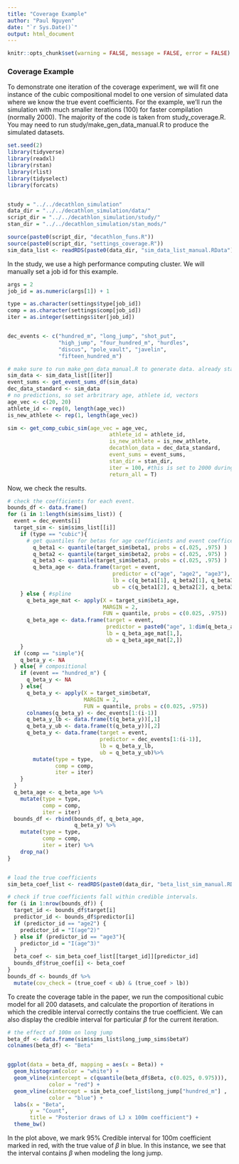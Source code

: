 ```yaml
---
title: "Coverage Example"
author: "Paul Nguyen"
date: "`r Sys.Date()`"
output: html_document
---
```


```r
knitr::opts_chunk$set(warning = FALSE, message = FALSE, error = FALSE) 
```

### Coverage Example

To demonstrate one iteration of the coverage experiment, we will fit one instance of the cubic compositional model to one version of simulated data where we know the true event coefficients. For the example, we'll run the simulation with much smaller iterations (100) for faster compilation (normally 2000). The majority of the code is taken from study_coverage.R. You may need to run study/make_gen_data_manual.R to produce the simulated datasets.

```r
set.seed(2)
library(tidyverse)
library(readxl)
library(rstan)
library(rlist)
library(tidyselect)
library(forcats)


study = "../../decathlon_simulation"
data_dir = "../../decathlon_simulation/data/"
script_dir = "../../decathlon_simulation/study/"
stan_dir = "../../decathlon_simulation/stan_mods/"

source(paste0(script_dir, "decathlon_funs.R"))
source(paste0(script_dir, "settings_coverage.R"))
sim_data_list <- readRDS(paste0(data_dir, "sim_data_list_manual.RData"))
```

In the study, we use a high performance computing cluster. We will manually set a job id for this example.

```r
args = 2
job_id = as.numeric(args[1]) + 1

type = as.character(settings$type[job_id])
comp = as.character(settings$comp[job_id])
iter = as.integer(settings$iter[job_id])


dec_events <- c("hundred_m", "long_jump", "shot_put",
                "high_jump", "four_hundred_m", "hurdles",
                "discus", "pole_vault", "javelin",
                "fifteen_hundred_m")

# make sure to run make_gen_data_manual.R to generate data. already standardized.
sim_data <- sim_data_list[[iter]]
event_sums <- get_event_sums_df(sim_data)
dec_data_standard <- sim_data
# no predictions, so set arbritrary age, athlete id, vectors
age_vec <- c(20, 20)
athlete_id <- rep(0, length(age_vec))
is_new_athlete <- rep(1, length(age_vec))

sim <- get_comp_cubic_sim(age_vec = age_vec,
                                athlete_id = athlete_id,
                                is_new_athlete = is_new_athlete,
                                decathlon_data = dec_data_standard,
                                event_sums = event_sums,
                                stan_dir = stan_dir,
                                iter = 100, #this is set to 2000 during the actual experiments
                                return_all = T)
```



Now, we check the results. 

```r
# check the coefficients for each event.
bounds_df <- data.frame()
for (i in 1:length(sim$sims_list)) {
  event = dec_events[i]
  target_sim <- sim$sims_list[[i]]
    if (type == "cubic"){
      # get quantiles for betas for age coefficients and event coefficents.
        q_beta1 <- quantile(target_sim$beta1, probs = c(.025, .975) ) 
        q_beta2 <- quantile(target_sim$beta2, probs = c(.025, .975) ) 
        q_beta3 <- quantile(target_sim$beta3, probs = c(.025, .975) ) 
        q_beta_age <- data.frame(target = event,
                                 predictor = c("age", "age2", "age3"),
                                 lb = c(q_beta1[1], q_beta2[1], q_beta3[1]),
                                 ub = c(q_beta1[2], q_beta2[2], q_beta3[2]))
    } else { #spline
      q_beta_age_mat <- apply(X = target_sim$beta_age,
                              MARGIN = 2,
                              FUN = quantile, probs = c(0.025, .975))
      q_beta_age <- data.frame(target = event,
                               predictor = paste0("age", 1:dim(q_beta_age_mat)[2]),
                               lb = q_beta_age_mat[1,],
                               ub = q_beta_age_mat[2,])
    }
  if (comp == "simple"){
    q_beta_y <- NA
  } else{ # compositional
    if (event == "hundred_m") {
      q_beta_y <- NA
    } else{
      q_beta_y <- apply(X = target_sim$betaY,
                        MARGIN = 2,
                        FUN = quantile, probs = c(0.025, .975))
      colnames(q_beta_y) <- dec_events[1:(i-1)]
      q_beta_y_lb <- data.frame(t(q_beta_y))[,1]
      q_beta_y_ub <- data.frame(t(q_beta_y))[,2]
      q_beta_y <- data.frame(target = event,
                             predictor = dec_events[1:(i-1)],
                             lb = q_beta_y_lb,
                             ub = q_beta_y_ub)%>%
        mutate(type = type,
               comp = comp,
               iter = iter)
    }
  }
  q_beta_age <- q_beta_age %>%
    mutate(type = type,
           comp = comp,
           iter = iter)
  bounds_df <- rbind(bounds_df, q_beta_age,
                     q_beta_y) %>%
    mutate(type = type,
           comp = comp,
           iter = iter) %>%
    drop_na()
} 


# load the true coefficients
sim_beta_coef_list <- readRDS(paste0(data_dir, "beta_list_sim_manual.RData"))

# check if true coefficients fall within credible intervals.
for (i in 1:nrow(bounds_df)) {
  target_id <- bounds_df$target[i]
  predictor_id <- bounds_df$predictor[i]
  if (predictor_id == "age2") {
    predictor_id = "I(age^2)"
  } else if (predictor_id == "age3"){
    predictor_id = "I(age^3)"
  }
  beta_coef <- sim_beta_coef_list[[target_id]][predictor_id]
  bounds_df$true_coef[i] <- beta_coef
}
bounds_df <- bounds_df %>%
  mutate(cov_check = (true_coef < ub) & (true_coef > lb))

```

To create the coverage table in the paper, we run the compositional cubic model for all 200 datasets, and calculate the proportion of iterations in which the credible interval correctly contains the true coefficient. We can also display the credible interval for particular $\beta$ for the current iteration.

```r
# the effect of 100m on long jump
beta_df <- data.frame(sim$sims_list$long_jump_sims$betaY)
colnames(beta_df) <- "Beta"


ggplot(data = beta_df, mapping = aes(x = Beta)) + 
  geom_histogram(color = "white") +
  geom_vline(xintercept = c(quantile(beta_df$Beta, c(0.025, 0.975))), 
             color = "red") + 
  geom_vline(xintercept = sim_beta_coef_list$long_jump["hundred_m"] ,
             color = "blue") +
  labs(x = "Beta",
       y = "Count",
       title = "Posterior draws of LJ x 100m coefficient") +
  theme_bw()
```

In the plot above, we mark 95% Credible interval for 100m coefficient marked in red, with the true value of $\beta$ in blue. In this instance, we see that the interval contains $\beta$ when modeling the long jump. 
